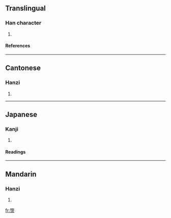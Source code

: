 ==Translingual==
===Han character===
{{Han char|rn=86|rad=火|as=09|sn=13|four=6180<sub>9</sub>|canj=日尸火 (ASF)}}
# {{defn|Han|sort=火09}}
====References====
{{Han ref|kx=0677.120|dkj=19205|hdz=32209.030|uh=715A|ud=29018|bh=DEA3|bd=56995}}

----
==Cantonese==
===Hanzi===
{{yue-hanzi|jyut=|y=gwing2}}
# {{defn|Cantonese}}

----
==Japanese==
===Kanji===
{{ja-kanji|grade=|rs=火09}}
# {{defn|Japanese}} 
====Readings====
{{ja-readings|on=[[けい]] (kei), [[きょう]] (kyō)|kun=[[ひ]] (hi)}}

----
==Mandarin==
===Hanzi===
{{cmn-hanzi|pin=[[jiǒng]] ([[jiong3]])|wg=chiung<sup>3</sup>}}
# {{defn|Mandarin}}

[[fr:煚]]